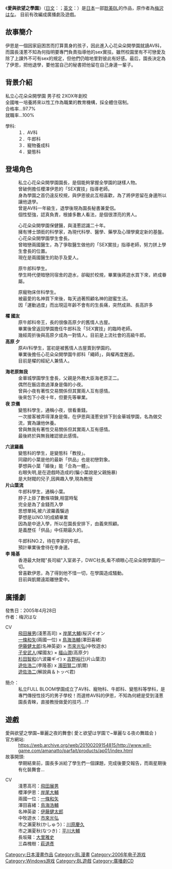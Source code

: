 {{Infobox animanga/Headerofja
|標題= 愛與欲望之學園
|日文名稱= 愛と欲望は学園で
|英文名稱= Love and Desire Are At a School
|類型= [[耽美BL|耽美BL]]
}}
{{Infobox animanga/Manga
|標題= 
|作者= [[梅澤はな|梅澤はな]]
|出版社= {{flagicon|Japan}} [[Core_Magazine|Core Magazine]]<br/>{{flagicon|ROC}} [[尚禾出版社|尚禾出版社]]
|連載雜誌=
|標籤= 
|開始= 2004年
|結束= 已完結
|冊數=12卷
|話數= 
|其他= 
}}
{{Infobox animanga/Footerofja}}
《'''愛與欲望之學園'''》（[[日文|日文]]：'''{{lang|ja|愛と欲望は学園で}}'''；[[英文|英文]]：'''{{lang|en| Love and Desire Are At a School }}'''）是[[日本|日本]]一部[[耽美BL|耽美BL]]的作品，原作者為[[梅沢はな|梅沢はな]]。
目前有改編成廣播劇及遊戲。

== 故事簡介 ==

伊恩是一個因家庭困苦而打算賣身的孩子，因此進入心花朵朵開學園就讀AV科，而園長淺蔥不知為何指明要專門負責指導他的sex實技。雖然校園里有不可戀愛及除了上課外不可有sex的規定，但他們仍暗地里對彼此有好感。最后，園長決定為了伊恩，把他退學，要他當自己的秘書把他留在自己身邊一輩子。

==背景介紹==
;私立心花朵朵開學園  男子校  2XOX年創校
;全國唯一培養將來以性工作為職業的教育機構，採全體住宿制。
;合格率...97.7%
;就職率...100%

;學科:
:１．AV科
:２．牛郎科
:３．寵物養成科
:４．變態科

== 登場角色 ==
; {{nihongo|淺蔥高司|あさぎ　こうし}}
:私立心花朵朵開學園園長，是個能夠掌握全學園的謎樣人物。
:曾破例擔任櫻澤伊恩的「SEX實技」指導老師。
:身為學園之首仍違反校規，與伊恩彼此互相喜歡，為了將伊恩留在身邊所以讓他退學。
; {{nihongo|櫻澤伊恩|さくらざわ　イオン}}
:曾是AV科一年級生，退學後現為園長秘書兼愛侶。
:個性堅強，認真負責，根據多數人看法，是個很漂亮的男人。

; {{nihongo|兩國一位|りょうこく　いちい}}
:心花朵朵開學園保健醫，與淺蔥認識二十年。
:擁有博士頭銜的科學家，為現代科學、醫學、藥學及心理學奠定新的基盤。
; {{nihongo|澤田喜緒|さわだ　きお}}
:心花朵朵開學園學生會長。
:曾暗戀兩國醫生，為了爭取醫生做他的「SEX實技」指導老師，努力拼上學生會長的位置。
:現在是兩國醫生的助手及愛人。

; {{nihongo|名神英姿|ながみ　えいし}}
:原牛郎科學生。
:學生時代便暗戀同宿舍的遊水，卻礙於校規，畢業後將遊水買下來，終成眷屬。

; {{nihongo|中牧遊水|なかまき　ゆうす}}
:原寵物床伴科學生。
:被最愛的名神買下來後，每天過著照顧名神的甜蜜生活。
:因「運動過度」而出現這年齡不會有的生長痛，突然成熟、長高許多

;'''櫂  國友'''
:原牛郎科帝王，長的很像高原夕的舊情人古屋。
:畢業後曾返回學園擔任牛郎科及「SEX實技」的臨時老師。
:幾經周折後與高原夕成為一對情人。目前是上流社會的高級牛郎。
;'''高原  夕'''
:原AV科學生，當初是被舊情人古屋賣到學園的。
:畢業後擔任心花朵朵開學園牛郎科「繩師」，與櫂再度邂逅。
:目前是櫂的經紀人兼情人。

;'''海老原無我'''
:金華城學園學生會長，父親是外務大臣海老原正二。
:偶然在飯店救過渾身是傷的小夜。
:曾與小夜有著性交易關係但其實兩人互有感情。
:後來包下小夜十年，但要先等畢業。
;'''夜  京儀'''
:變態科學生，通稱小夜，很看重錢。
:一次接客被弄得渾身是傷，在伊恩與淺蔥安排下到金華城學園，名為做交流，實為讓他休養。
:曾與無我有著性交易關係但其實兩人互有感情。
:最後終於與無我確認彼此感情。

;'''六波羅義'''
:變態科的學生，是變態科「教授」。
:同寢的小葉是他的最新「供品」也是初戀對象。
:夢想與小葉「婚後」能「合為一體」。
:右眼失明,是在遊戲時造成的(騙小葉說是父親施暴)
:是大財閥的兒子,因興趣入學,現為教授
;'''片山葉流'''
:牛郎科學生，通稱小葉。
:脖子上掛了數條項鍊,相當時髦
:完全是為了金錢而入學
:思想單純,被六波羅義騙過
:夢想是以NO.1的成績畢業
:因為是中途入學，所以在園長安排下，由義來照顧。
:是義歷任「供品」中任期最久的。

;{{nihongo|威爾斯·A·凱爾|カイル}}
:牛郎科NO.2，待在李家的牛郎。
:預計畢業後會待在李身邊。
;'''李  隆基'''
:香港最大財閥"長司組"入室弟子，DWC社長,看不順眼心花朵朵開學園的一切。
:曾喜歡伊恩，為了得到他不惜一切，在學園造成騷動。
:目前與凱爾遠距離戀愛中。

==廣播劇==
;發售日：2005年4月28日
;作者：梅沢はな

;CV
:[[飛田展男|飛田展男]](淺蔥高司) × [[岸尾大輔|岸尾大輔]](桜沢イオン
:[[一條和矢|一條和矢]](兩國一位) x [[鳥海浩輔|鳥海浩輔]](澤田喜緒)
:[[伊藤健太郎_(聲優)|伊藤健太郎]](名神英姿) × [[市來光弘|市來光弘]](中牧遊水)
:[[子安武人|子安武人]](櫂國友) × [[福山潤|福山潤]](高原夕)
:[[杉田智和|杉田智和]](六波羅ギイ) x [[吉野裕行|吉野裕行]](片山葉流)
:[[遊佐浩二|遊佐浩二]](李隆基) x [[濱田賢二|濱田賢二]](凱爾)
:[[遊佐浩二|遊佐浩二]](解說員＆トッペ君)

;簡介：
:私立FULL BLOOM學園成立了AV科、寵物科、牛郎科、變態科等學科，是專門傳授性技巧的男子學校！而選修AV科的伊恩，不知為何總是受到淺蔥園長青睞，直接教授做愛的技巧…!?

==遊戲==
;愛與欲望之學園~華麗之夜的舞會( 愛と欲望は学園で~華麗なる夜の舞踏会 )
;官方網站:
:https://web.archive.org/web/20100209154815/http://www.will-game.com/amanatto/parfait/products/ap01/index.html
;故事開頭:
:學期結束前，園長多派給了學生們一個課題，完成後要交報告，而兩星期後有化裝舞會...

;CV
:淺蔥高司：[[飛田展男|飛田展男]]
:櫻澤伊恩：[[岸尾大輔|岸尾大輔]]
:兩國一位：[[一條和矢|一條和矢]]
:澤田喜緒：[[鳥海浩輔|鳥海浩輔]]
:名神英姿：[[伊藤健太郎_(聲優)|伊藤健太郎]]
:中牧遊水：[[市來光弘|市來光弘]]
:市之瀨夏秋(かしゅう)：[[川原慶久|川原慶久]]
:市之瀨夏秋(なつき)：[[平川大輔|平川大輔]]
:長坂薙：[[大里雅史|大里雅史]]
:三森槐樹：[[萩道彥|萩道彥]]

{{DEFAULTSORT:Ai to Youkubou wa Gakuen}}
[[Category:日本漫畫作品|Category:日本漫畫作品]]
[[Category:BL漫畫|Category:BL漫畫]]
[[Category:2006年电子游戏|Category:2006年电子游戏]]
[[Category:Windows游戏|Category:Windows游戏]]
[[Category:BL遊戲|Category:BL遊戲]]
[[Category:廣播劇CD|Category:廣播劇CD]]